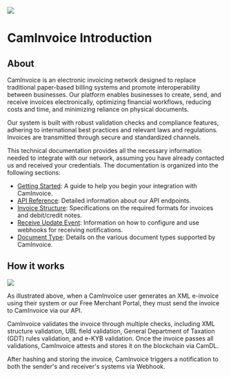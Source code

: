![](https://caminv-dev-bof.mef.gov.kh/image/logo.png)

# CamInvoice Introduction

## About

CamInvoice is an electronic invoicing network designed to replace traditional paper-based billing systems and promote interoperability between businesses. Our platform enables businesses to create, send, and receive invoices electronically, optimizing financial workflows, reducing costs and time, and minimizing reliance on physical documents.

Our system is built with robust validation checks and compliance features, adhering to international best practices and relevant laws and regulations. Invoices are transmitted through secure and standardized channels.

This technical documentation provides all the necessary information needed to integrate with our network, assuming you have already contacted us and received your credentials. The documentation is organized into the following sections:

- [Getting Started](./getting-started/getting-start): A guide to help you begin your integration with CamInvoice.
- [API Reference](./document/authentication): Detailed information about our API endpoints.
- [Invoice Structure](./ubl): Specifications on the required formats for invoices and debit/credit notes.
- [Receive Update Event](./receive-update-event): Information on how to configure and use webhooks for receiving notifications.
- [Document Type](./document-type): Details on the various document types supported by CamInvoice.

## How it works

![](./workflow.png)

As illustrated above, when a CamInvoice user generates an XML e-invoice using their system or our Free Merchant Portal, they must send the invoice to CamInvoice via our API.

CamInvoice validates the invoice through multiple checks, including XML structure validation, UBL field validation, General Department of Taxation (GDT) rules validation, and e-KYB validation. Once the invoice passes all validations, CamInvoice attests and stores it on the blockchain via CamDL.

After hashing and storing the invoice, CamInvoice triggers a notification to both the sender's and receiver's systems via Webhook.





